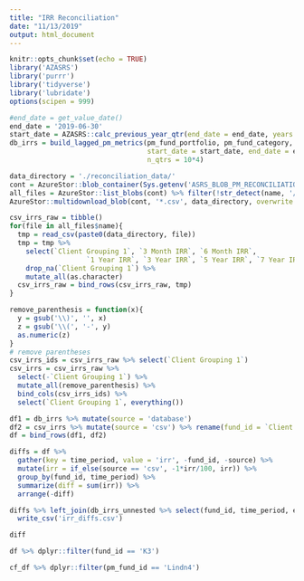 ```yaml
---
title: "IRR Reconciliation"
date: "11/13/2019"
output: html_document
---
```


```r
knitr::opts_chunk$set(echo = TRUE)
library('AZASRS')
library('purrr')
library('tidyverse')
library('lubridate')
options(scipen = 999)
```


```r
#end_date = get_value_date()
end_date = '2019-06-30'
start_date = AZASRS::calc_previous_year_qtr(end_date = end_date, years = 10)
db_irrs = build_lagged_pm_metrics(pm_fund_portfolio, pm_fund_category, pm_fund_id, 
                                  start_date = start_date, end_date = end_date, itd=TRUE,
                                  n_qtrs = 10*4)
```


```r
data_directory = './reconciliation_data/'
cont = AzureStor::blob_container(Sys.getenv('ASRS_BLOB_PM_RECONCILIATION'), key = Sys.getenv('ASRS_BLOB_KEY'))
all_files = AzureStor::list_blobs(cont) %>% filter(!str_detect(name, '/'))
AzureStor::multidownload_blob(cont, '*.csv', data_directory, overwrite = TRUE)

csv_irrs_raw = tibble()
for(file in all_files$name){
  tmp = read_csv(paste0(data_directory, file)) 
  tmp = tmp %>%
    select(`Client Grouping 1`, `3 Month IRR`, `6 Month IRR`,
                   `1 Year IRR`, `3 Year IRR`, `5 Year IRR`, `7 Year IRR`, `10 Year IRR`, `ITD IRR`) %>%
    drop_na(`Client Grouping 1`) %>%
    mutate_all(as.character)
  csv_irrs_raw = bind_rows(csv_irrs_raw, tmp)
}

remove_parenthesis = function(x){
  y = gsub('\\)', '', x)
  z = gsub('\\(', '-', y)
  as.numeric(z)
}
# remove parentheses
csv_irrs_ids = csv_irrs_raw %>% select(`Client Grouping 1`)
csv_irrs = csv_irrs_raw %>% 
  select(-`Client Grouping 1`) %>% 
  mutate_all(remove_parenthesis) %>% 
  bind_cols(csv_irrs_ids) %>%
  select(`Client Grouping 1`, everything())
```


```r
df1 = db_irrs %>% mutate(source = 'database')
df2 = csv_irrs %>% mutate(source = 'csv') %>% rename(fund_id = `Client Grouping 1`) %>% filter()
df = bind_rows(df1, df2)

diffs = df %>%
  gather(key = time_period, value = 'irr', -fund_id, -source) %>%
  mutate(irr = if_else(source == 'csv', -1*irr/100, irr)) %>%
  group_by(fund_id, time_period) %>%
  summarize(diff = sum(irr)) %>%
  arrange(-diff)

diffs %>% left_join(db_irrs_unnested %>% select(fund_id, time_period, end_date, start_date), by = c('fund_id', 'time_period')) %>%
  write_csv('irr_diffs.csv')
```

```r
diff
```


```r
df %>% dplyr::filter(fund_id == 'K3') 
```

```r
cf_df %>% dplyr::filter(pm_fund_id == 'Lindn4')
```
